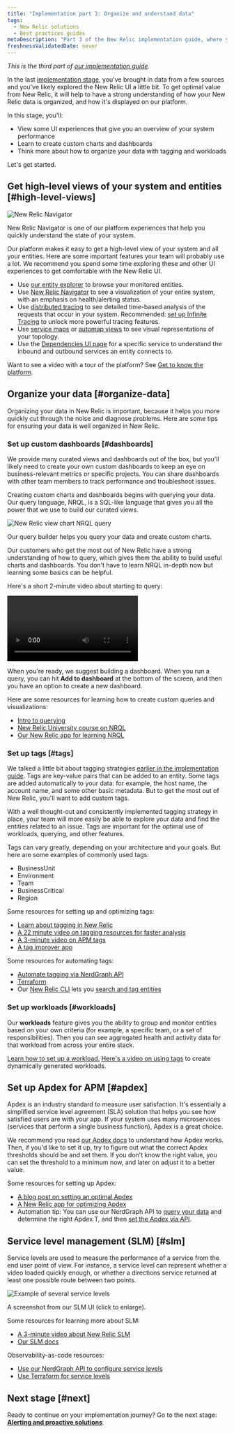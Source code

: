 ```yaml
---
title: "Implementation part 3: Organize and understand data"
tags:
  - New Relic solutions
  - Best practices guides
metaDescription: "Part 3 of the New Relic implementation guide, where you become acquainted with the New Relic UI and organize your data."
freshnessValidatedDate: never
---
```





*This is the third part of [our implementation guide](/docs/new-relic-solutions/get-started/implementation-guide-intro).*

In the last [implementation stage](/docs/new-relic-solutions/get-started/implementation-guide-instrument), you've brought in data from a few sources and you've likely explored the New Relic UI a little bit. To get optimal value from New Relic, it will help to have a strong understanding of how your New Relic data is organized, and how it's displayed on our platform. 

In this stage, you'll: 

* View some UI experiences that give you an overview of your system performance 
* Learn to create custom charts and dashboards
* Think more about how to organize your data with tagging and workloads

Let's get started. 

## Get high-level views of your system and entities [#high-level-views]

<img
  title="New Relic Navigator"
  alt="New Relic Navigator"
  src={alertsNrnavigator}
/>

<figcaption>
New Relic Navigator is one of our platform experiences that help you quickly understand the state of your system. 
</figcaption>

Our platform makes it easy to get a high-level view of your system and all your entities. Here are some important features your team will probably use a lot. We recommend you spend some time exploring these and other UI experiences to get comfortable with the New Relic UI.

* Use [our entity explorer](/docs/new-relic-solutions/new-relic-one/core-concepts/new-relic-explorer-view-performance-across-apps-services-hosts#find) to browse your monitored entities.  
* Use [New Relic Navigator](/docs/new-relic-solutions/new-relic-one/core-concepts/new-relic-explorer-view-performance-across-apps-services-hosts/#view-navigator) to see a visualization of your entire system, with an emphasis on health/alerting status. 
* Use [distributed tracing](/docs/distributed-tracing/ui-data/understand-use-distributed-tracing-ui) to see detailed time-based analysis of the requests that occur in your system. Recommended: [set up Infinite Tracing](/docs/distributed-tracing/infinite-tracing/introduction-infinite-tracing) to unlock more powerful tracing features. 
* Use [service maps](/docs/understand-dependencies/understand-system-dependencies/service-maps/introduction-service-maps) or [automap views](/docs/new-relic-one/use-new-relic-one/ui-data/automaps) to see visual representations of your topology. 
* Use the [Dependencies UI page](/docs/new-relic-one/use-new-relic-one/ui-data/explore-downstream-dependencies-new-relic-one) for a specific service to understand the inbound and outbound services an entity connects to. 

Want to see a video with a tour of the platform? See [Get to know the platform](/docs/new-relic-solutions/new-relic-one/introduction-new-relic-platform).

## Organize your data [#organize-data]

Organizing your data in New Relic is important, because it helps you more quickly cut through the noise and diagnose problems. Here are some tips for ensuring your data is well organized in New Relic. 

### Set up custom dashboards [#dashboards]

We provide many curated views and dashboards out of the box, but you'll likely need to create your own custom dashboards to keep an eye on business-relevant metrics or specific projects. You can share dashboards with other team members to track performance and troubleshoot issues.

Creating custom charts and dashboards begins with querying your data. Our query language, NRQL, is a SQL-like language that gives you all the power that we use to build our curated views. 

<img
  title="new-relic-view-chart-nrql-query.png"
  alt="New Relic view chart NRQL query"
  src={alertsNewRelicViewChartNrqlQuery}
/>

<figcaption>
Our query builder helps you query your data and create custom charts. 
</figcaption>

Our customers who get the most out of New Relic have a strong understanding of how to query, which gives them the ability to build useful charts and dashboards. You don't have to learn NRQL in-depth now but learning some basics can be helpful. 

Here's a short 2-minute video about starting to query: 

<Video
  id="4awnx2n1FRc"
  type="youtube"
/>

When you're ready, we suggest building a dashboard. When you run a query, you can hit <DoNotTranslate>**Add to dashboard**</DoNotTranslate> at the bottom of the screen, and then you have an option to create a new dashboard. 

Here are some resources for learning how to create custom queries and visualizations: 

* [Intro to querying](/docs/query-your-data/explore-query-data/get-started/introduction-querying-new-relic-data)  
* [New Relic University course on NRQL](https://learn.newrelic.com/writing-nrql-queries)
* [Our New Relic app for learning NRQL](https://opensource.newrelic.com/projects/newrelic/nr1-learn-nrql)

### Set up tags [#tags]

We talked a little bit about tagging strategies [earlier in the implementation guide](/docs/new-relic-solutions/get-started/implementation-guide-planning-setup#data-organization). Tags are key-value pairs that can be added to an entity. Some tags are added automatically to your data: for example, the host name, the account name, and some other basic metadata. But to get the most out of New Relic, you'll want to add custom tags. 

With a well thought-out and consistently implemented tagging strategy in place, your team will more easily be able to explore your data and find the entities related to an issue. Tags are important for the optimal use of workloads, querying, and other features. 

Tags can vary greatly, depending on your architecture and your goals. But here are some examples of commonly used tags:

* BusinessUnit
* Environment
* Team
* BusinessCritical
* Region

Some resources for setting up and optimizing tags: 

* [Learn about tagging in New Relic](/docs/new-relic-solutions/new-relic-one/core-concepts/use-tags-help-organize-find-your-data)
* [A 22 minute video on tagging resources for faster analysis](https://www.youtube.com/watch?v=ytpBFviAJ0Y)
* [A 3-minute video on APM tags](https://www.youtube.com/watch?v=JImDdncerko)
* [A tag improver app](https://github.com/newrelic/nr1-tag-improver)

Some resources for automating tags:
 * [Automate tagging via NerdGraph API](/docs/apis/nerdgraph/examples/nerdgraph-tagging-api-tutorial) 
* [Terraform](https://registry.terraform.io/providers/newrelic/newrelic/latest/docs/resources/entity_tags)
* Our [New Relic CLI](https://developer.newrelic.com/automate-workflows/get-started-new-relic-cli) lets you [search and tag entities](https://developer.newrelic.com/automate-workflows/5-mins-tag-resources)

### Set up workloads [#workloads]

Our <DoNotTranslate>**workloads**</DoNotTranslate> feature gives you the ability to group and monitor entities based on your own criteria (for example, a specific team, or a set of responsibilities). Then you can see aggregated health and activity data for that workload from across your entire stack.

[Learn how to set up a workload.](/docs/new-relic-solutions/new-relic-one/workloads/workloads-isolate-resolve-incidents-faster) [Here's a video on using tags](https://www.youtube.com/watch?v=nXCH_3XjGkQ) to create dynamically generated workloads. 

## Set up Apdex for APM [#apdex]

Apdex is an industry standard to measure user satisfaction. It's essentially a simplified service level agreement (SLA) solution that helps you see how satisfied users are with your app. If your system uses many microservices (services that perform a single business function), Apdex is a great choice. 

We recommend you read [our Apdex docs](/docs/apm/new-relic-apm/apdex/apdex-measure-user-satisfaction) to understand how Apdex works. Then, if you'd like to set it up, try to figure out what the correct Apdex thresholds should be and set them. If you don't know the right value, you can set the threshold to a minimum now, and later on adjust it to a better value.

Some resources for setting up Apdex: 
* [A blog post on setting an optimal Apdex](https://newrelic.com/blog/best-practices/how-to-choose-apdex-t)
* [A New Relic app for optimizing Apdex](https://opensource.newrelic.com/projects/newrelic/nr1-apdex-optimizer)
* Automation tip: You can use our NerdGraph API to [query your data](/docs/apis/nerdgraph/examples/nerdgraph-nrql-tutorial) and determine the right Apdex T, and then [set the Apdex via API](/docs/apis/nerdgraph/examples/apm-config-nerdgraph). 

## Service level management (SLM) [#slm]

Service levels are used to measure the performance of a service from the end user point of view. For instance, a service level can represent whether a video loaded quickly enough, or whether a directions service returned at least one possible route between two points.

<img
  title="Example of several service levels.png"
  alt="Example of several service levels"
  src={alertsServiceLevelsIntro}
/>
<figcaption>
A screenshot from our SLM UI (click to enlarge).
</figcaption>

Some resources for learning more about SLM: 

* [A 3-minute video about New Relic SLM](https://www.youtube.com/watch?v=tIwAjmUmbwc)
* [Our SLM docs](/docs/service-level-management/intro-slm)

Observability-as-code resources: 

* [Use our NerdGraph API to configure service levels](/docs/apis/nerdgraph/examples/nerdgraph-slm) 
* [Use Terraform for service levels](https://registry.terraform.io/providers/newrelic/newrelic/latest/docs/resources/service_level)

## Next stage [#next]

Ready to continue on your implementation journey? Go to the next stage: [<DoNotTranslate>**Alerting and proactive solutions**</DoNotTranslate>](/docs/new-relic-solutions/get-started/implementation-guide-alerting-proactive-solutions/). 
